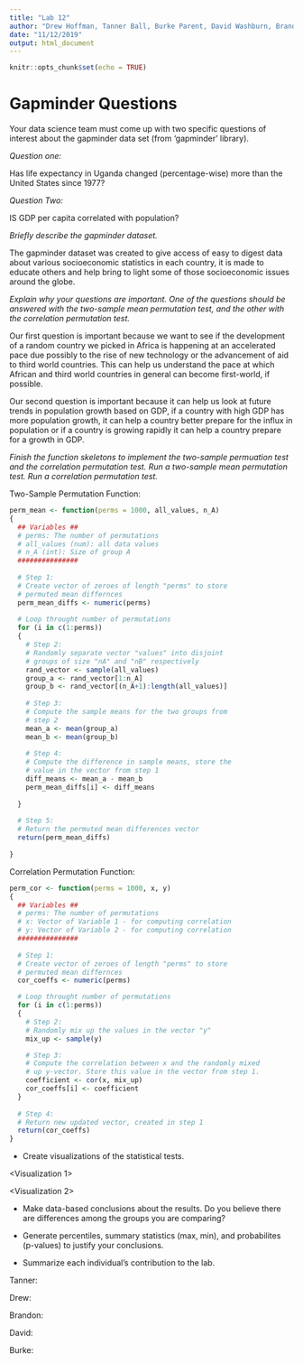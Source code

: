 ```yaml
---
title: "Lab 12"
author: "Drew Hoffman, Tanner Ball, Burke Parent, David Washburn, Brandon Nelsen"
date: "11/12/2019"
output: html_document
---
```


```r
knitr::opts_chunk$set(echo = TRUE)
```

# Gapminder Questions

Your data science team must come up with two specific questions of interest about the gapminder data set (from 'gapminder' library). 

*Question one:*

Has life expectancy in Uganda changed (percentage-wise) more than the United States since 1977?

*Question Two:*

IS GDP per capita correlated with population?

*Briefly describe the gapminder dataset.*

The gapminder dataset was created to give access of easy to digest data about various socioeconomic statistics in each country, it is made to educate others and help bring to light some of those socioeconomic issues around the globe.

*Explain why your questions are important. One of the questions should be answered with the two-sample mean permutation test, and the other with the correlation permutation test.*

Our first question is important because we want to see if the development of a random country we picked in Africa is happening at an accelerated pace due possibly to the rise of new technology or the advancement of aid to third world countries. This can help us understand the pace at which African and third world countries in general can become first-world, if possible.

Our second question is important because it can help us look at future trends in population growth based on GDP, if a country with high GDP has more population growth, it can help a country better prepare for the influx in population or if a country is growing rapidly it can help a country prepare for a growth in GDP.

*Finish the function skeletons to implement the two-sample permuation test and the correlation permutation test. Run a two-sample mean permutation test. Run a correlation permutation test.*

Two-Sample Permutation Function:

```r

perm_mean <- function(perms = 1000, all_values, n_A)
{
  ## Variables ##
  # perms: The number of permutations 
  # all_values (num): all data values
  # n_A (int): Size of group A
  ###############
  
  # Step 1:
  # Create vector of zeroes of length "perms" to store
  # permuted mean differnces
  perm_mean_diffs <- numeric(perms)
  
  # Loop throught number of permutations
  for (i in c(1:perms))
  {
    # Step 2:
    # Randomly separate vector "values" into disjoint 
    # groups of size "nA" and "nB" respectively
    rand_vector <- sample(all_values)
    group_a <- rand_vector[1:n_A]
    group_b <- rand_vector[(n_A+1):length(all_values)]
    
    # Step 3:
    # Compute the sample means for the two groups from 
    # step 2
    mean_a <- mean(group_a)
    mean_b <- mean(group_b)
    
    # Step 4: 
    # Compute the difference in sample means, store the
    # value in the vector from step 1
    diff_means <- mean_a - mean_b
    perm_mean_diffs[i] <- diff_means
    
  }
  
  # Step 5:
  # Return the permuted mean differences vector
  return(perm_mean_diffs)
  
}
```

Correlation Permutation Function:

```r

perm_cor <- function(perms = 1000, x, y)
{
  ## Variables ##
  # perms: The number of permutations 
  # x: Vector of Variable 1 - for computing correlation
  # y: Vector of Variable 2 - for computing correlation
  ###############
  
  # Step 1:
  # Create vector of zeroes of length "perms" to store
  # permuted mean differnces
  cor_coeffs <- numeric(perms)

  # Loop throught number of permutations
  for (i in c(1:perms))
  {
    # Step 2:
    # Randomly mix up the values in the vector "y"
    mix_up <- sample(y)

    # Step 3:
    # Compute the correlation between x and the randomly mixed
    # up y-vector. Store this value in the vector from step 1.
    coefficient <- cor(x, mix_up)
    cor_coeffs[i] <- coefficient
  }
  
  # Step 4:
  # Return new updated vector, created in step 1
  return(cor_coeffs)
}


```

* Create visualizations of the statistical tests.

<Visualization 1>

<Visualization 2>

* Make data-based conclusions about the results. Do you believe there are differences among the groups you are comparing? 



* Generate percentiles, summary statistics (max, min), and probabilites (p-values) to justify your conclusions.

<Justification>

* Summarize each individual's contribution to the lab.

Tanner:

Drew: 

Brandon:

David:

Burke:

